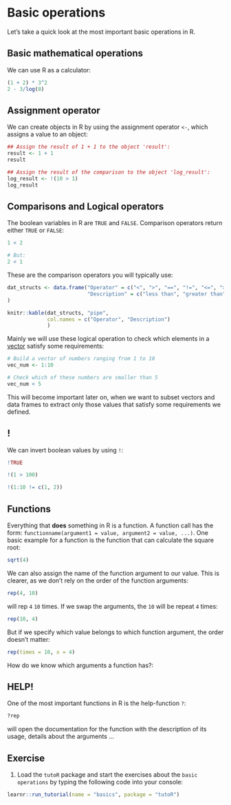 # Basic operations
Let's take a quick look at the most important basic operations in R. 

## Basic mathematical operations
We can use R as a calculator:
``` r
(1 + 2) * 3^2
2 - 3/log(8)
```

## Assignment operator
We can create objects in R by using the assignment operator `<-`, which assigns a value to an object: 
```r
## Assign the result of 1 + 1 to the object 'result':
result <- 1 + 1
result

## Assign the result of the comparison to the object 'log_result':
log_result <- !(10 > 1)
log_result
```

## Comparisons and Logical operators
The boolean variables in R are `TRUE` and `FALSE`. 
Comparison operators return either `TRUE` or `FALSE`: 

```r
1 < 2

# But:
2 < 1

```

These are the comparison operators you will typically use:
```r
dat_structs <- data.frame("Operator" = c("<", ">", "==", "!=", "<=", ">="),
                          "Description" = c("less than", "greater than", "equal to", "not equal to", "less or equal", "greater or equal")
)

knitr::kable(dat_structs, "pipe",
             col.names = c("Operator", "Description")
             ) 
```

Mainly we will use these logical operation to check which elements in a [vector](https://nickhaf.github.io/r_tutorial/data_structures.html#vector) satisfy some requirements:

```r
# Build a vector of numbers ranging from 1 to 10
vec_num <- 1:10

# Check which of these numbers are smaller than 5
vec_num < 5
```

This will become important later on, when we want to subset vectors and data frames to extract only those values that satisfy some requirements we defined. 

## !
We can invert boolean values by using `!`:
```r
!TRUE

!(1 > 100)

!(1:10 != c(1, 2))
```

## Functions
Everything that **does** something in R is a function. 
A function call has the form: `functionname(argument1 = value, argument2 = value, ...)`.
One basic example for a function is the function that can calculate the square root: 
```r
sqrt(4)
```
We can also assign the name of the function argument to our value. This is clearer, as we don't rely on the order of the function arguments:

```r
rep(4, 10)
```
will rep `4` `10` times. 
If we swap the arguments, the `10` will be repeat `4` times:
```r
rep(10, 4)
```
But if we specify which value belongs to which function argument, the order doesn't matter:
```r
rep(times = 10, x = 4)
```

How do we know which arguments a function has?:

## HELP!
One of the most important functions in R is the help-function `?`:
```r
?rep
```
will open the documentation for the function with the description of its usage, details about the arguments ...

## Exercise

1.  Load the `tutoR` package and start the exercises about the `basic operations` by typing the following code into your console:

```r
learnr::run_tutorial(name = "basics", package = "tutoR")
```
